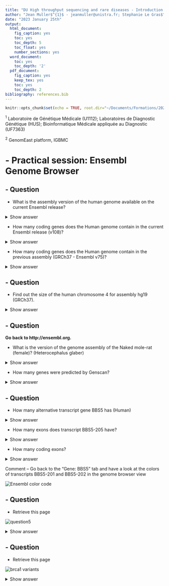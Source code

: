 ```yaml
---
title: "DU High throughput sequencing and rare diseases - Introduction to Ensembl Genome Browser/Biomart"
author: "Jean Muller$^{1}$ - jeanmuller@unistra.fr; Stephanie Le Gras$^{2}$ - slegras@igbmc.fr"
date: "2023 January 25th"
output:
  html_document:
    fig_caption: yes
    toc: yes
    toc_depth: 5
    toc_float: yes
    number_sections: yes
  word_document:
    toc: yes
    toc_depth: '2'
  pdf_document:
    fig_caption: yes
    keep_tex: yes
    toc: yes
    toc_depth: 2
bibliography: references.bib    
---
```


```r
knitr::opts_chunk$set(echo = TRUE, root.dir="~/Documents/Formations/2022/DUDijon")
```

$^1$ Laboratoire de Génétique Médicale (U1112); Laboratoires de Diagnostic Génétique (HUS); Bioinformatique Médicale appliquée au Diagnostic (UF7363)

$^2$ GenomEast platform, IGBMC

# - Practical session: Ensembl Genome Browser
## - Question
  * What is the assembly version of the human genome available on the current Ensembl release?

<details>
  <summary> Show answer </summary>
![][humangenomeassembly]
</details>


  * How many coding genes does the Human genome contain in the current Ensembl release (v108)?

<details>
  <summary> Show answer </summary>
![][numberofgenehuman]
</details>


  * How many coding genes does the Human genome contain in the previous assembly (GRCh37 - Ensembl v75)?

<details>
  <summary> Show answer </summary>
![][numberofgenehumangrch37]
</details>

## - Question
  * Find out the size of the human chromosome 4 for assembly hg19 (GRCh37).

<details>
  <summary> Show answer </summary>
![][sizechr4]
</details>

## - Question
**Go back to http://ensembl.org.**

  * What is the version of the genome assembly of the Naked mole-rat (female)? (Heterocephalus glaber)

<details>
  <summary> Show answer </summary>
![][nakedmolerat]
</details>

  * How many genes were predicted by Genscan?

<details>
  <summary> Show answer </summary>
![][nakedmolerat_genes]
</details>

## - Question
  * How many alternative transcript gene BBS5 has (Human)

<details>
  <summary> Show answer </summary>
![][bbs5_transcripts]
</details>

  * How many exons does transcript BBS5-205 have?

<details>
  <summary> Show answer </summary>
![][bbs5-205exons]
</details>

  * How many coding exons?

<details>
  <summary> Show answer </summary>
![][bbs5-205codingexons]
</details>

Comment – Go back to the "Gene: BBS5" tab and have a look at the colors of transcripts BBS5-201 and BBS5-202 in the genome browser view

![][ensemblcolorcode]

## - Question
  * Retrieve this page

![][question5]

<details>
  <summary> Show answer </summary>
![][brca1_sequence]
</details>

## - Question
  * Retrieve this page

![][brca1_variation]

<details>
  <summary> Show answer </summary>

  - Click on « configure this page » (left-bottom menu)
  - Select Yes for « Show variations: »

![][brca1_displayvariation]
<details>

## - Question
Display RNAseq data for breast and skeletal muscle in the genome browser (in BRCA1 gene region).

![][brca1_rnaseq]

<details>
  <summary> Show answer </summary>
![][brca1_rnaseq1]


![][brca1_rnaseq2]
</details>

# - Practical session: Biomart
## - Retrieve information for 1 gene : IDH1
### - Question

Using Ensembl/BioMart, retrieve all transcripts IDs and the gene ID of IDH1 gene (human). How many transcripts the gene IDH1 has?
Use Ensembl Gene v108, for Human GRCh38.p13:

  * Click on Filters :
    * Expand the GENE section
    * Select « Input external references ID list »
    * Select HGNC symbol(s) in the drop down menu
    * Enter IDH1 in the text box
  * Click on Attributes :
    * Select “Features” (top panel, selected by default)
    * Select Gene stable ID, Transcript stable ID, Gene Name

<details>
  <summary> Show answer </summary>

  - Click on Filters (left panel)
  - Expand the “GENE” section
  - Select “Input external references ID list”, select “Gene Name(s)" in the drop down list and enter IDH1.
  - Click on Count in the top left panel . You should get 1 / 69292 Genes.
  - Click on Attributes (left menu)
  - Select “Features” (selected by default)
  - Select Gene stable ID, Transcript stable ID, Gene Name
  - Click on Results (top left menu)

**9 transcripts are found**

</details>

### - Question
Extract all exon sequences of the IDH1 gene in fasta format. Headers will contain the Gene names, Transcript stable IDs and Exon stable IDs.

<details>
  <summary> Show answer </summary>
You can leave the Dataset and Filters the same, and go directly to the Attributes section:

  - Click on Attributes (left panel)
  - Select “Sequences”
  -  Expand the SEQUENCES section
  -  Select Exon sequences
  -  Expand “Header Information”
  -  Unselect “Gene stable ID” (Gene Information)
  -  Select Gene name (Gene Information), Transcript stable ID (Transcript Information) and Exon stable ID (Exon Information).
  - Click on Results
</details>

### - Question
Extract all coding sequences of the IDH1 gene in fasta format. Headers will contain the Transcript stable IDs and Exon stable IDs.

<details>
  <summary> Show answer </summary>
You can leave the Dataset and Filters the same, and go directly to the
Attributes section:

  - Click on Attributes (left panel)
  - In the SEQUENCES section: select Coding sequence
  - In the “Header Information”: unselect Gene name (Gene Information) and keep Transcript stable ID (Transcript Information) and Exon stable IDs (Exon Information) selected.
  - Click on Results
</details>

### - Question
Retrieve GO-terms associated to the IDH1 gene (select GO Term Name, GO domain and GO Term Accession along with Gene stable ID, Transcript stable ID and Gene Name).

<details>
  <summary> Show answer </summary>
You can leave the Dataset and Filters the same, and go directly
to the Attributes section:

  - Click on Attributes (left panel)
  - Select “Features” (selected by default)
  - In the GENE section: Gene stable ID, Transcript stable ID and Gene Name should be selected
  - Expand the EXTERNAL section
  - Select GO Term Name, GO domain and GO Term Accession
  - Click on Results
</details>

### - Question
Retrieve the germline variations found in this gene. Annotations to be found:

  * Variant Name,
  * Variant Alleles,
  * Minor allele frequency,
  * Chromosome/scaffold name,
  * Chromosome/scaffold position start (bp),
  * Chromosome/scaffold position end (bp),
  * Variant Consequence along with Gene stable ID,
  * Transcript stable ID
  * Gene Name

<details>
  <summary> Show answer </summary>
You can leave the Dataset and Filters the same, and go directly
to the Attributes section:

  - Click on Attributes (left panel)
  - Select “Variant (Germline)”
  - In the GENE section: Gene stable ID, Transcript stable ID and Gene Name should be selected
  - Expand the GERMLINE VARIANT INFORMATION section
  - Select:
    - Variant Name,
    - Variant Alleles,
    - Minor allele frequency,
    - Chromosome/scaffold name,
    - Chromosome /scaffold position start (bp),
    - Chromosome/scaffold position end (bp),
    - Variant Consequence
  - Click on Results
</details>

## - Retrieve information for many genes
We have run an RNA-seq experiment and we have extracted upregulated genes.
We are using RNAseq data from :

*Strub, T., Giuliano, S., Ye, T., Bonet, C., Keime, C., Kobi, D., Le Gras, S., Cormont, M., Ballotti, R., and Bertolotto, C. (2011). Essential role of microphthalmia transcription factor for DNA replication, mitosis and genomic stability in melanoma. Oncogene 30, 2319–2332.*

In this study, they compared the transcriptome in melanoma cell lines between cells with an siRNA against MITF or an siRNA against Luciferase (used as a control). The data are given as a TSV (Tab-Separated Values) file which contain the number of reads per genes. Genes are identified by their Ensembl gene IDs.

Data have been analyzed using the **Human genome hg38/GRCh38 - Ensembl v95.**

Here are the different column of the file to be analyzed:

  * Gene id | Ensembl gene ID |
  * siLuc2 | Raw read counts - control - 1st biological replicate |
  * siLuc3 | Raw read counts - control - 2nd biological replicate | 	
  * siMitf3 | Raw read counts - siMITF - 1st biological replicate | 	
  * siMitf4 | Raw read counts - siMITF - 2nd biological replicate | 	
  * norm.siLuc2 | Normalized read counts - control - 1st biological replicate | 	
  * norm.siLuc3 | Normalized read counts - control - 2nd biological replicate | 	
  * norm.siMitf3 | Normalized read counts - siMITF - 1st biological replicate | 	
  * norm.siMitf4 | Normalized read counts - siMITF - 2nd biological replicate | 		
  * ... | ... |

### - Question
Download and uncompress the file [simitfvssiluc-up.tsv.zip](https://seafile.igbmc.fr/f/a1e03f1b711349489bd2/?dl=1) to extract gene annotations using Ensembl/BioMart for those genes. Use the column Gene ID to extract annotations. Annotations to extract are:

  * gene IDs
  * chromosome
  * start of gene
  * end of gene
  * strand
  * Associated Gene Name
  * gene type

<details>
  <summary> Show answer </summary>
In Ensembl/BioMart, create a new request using an archive of Ensembl v95.

  - Click on Filters (left panel)
  - Expand the GENE section
  - Select “Input external references ID list” and select “Ensembl Gene ID(s)” in the drop down list
  - Click on “Browse” and select the file siMitfvssiLuc.up.txt
  - Click on “Count” (top left button). You should have: 3663/64914 Genes
  - Click on Attributes (left panel)
  -  Select “Features” (selected by default), select Ensembl Gene ID, Chromosome Name, Gene Start (bp), Gene End (bp), Strand, Associated Gene Name and Gene type.
  -  Click on Results
  -  Select Compressed file (.gz) in the drop down menu. Click on Go to download the resulting file.
</details>

### - Question
You want to run a de novo motif discovery on all promoters of the upregulated genes (the ones from the file siMitfvssiLuc.up.txt). Extract the promoter sequences of all up-regulated genes: retrieve the 200nt upstream of the transcripts of these genes.

<details>
  <summary> Show answer </summary>
Don’t change Dataset and Filters – simply click on Attributes.

  - Click on Attributes (left panel)
  - Select “Sequences”
  - Expand the SEQUENCES section
  - Select Flank (Transcript) and enter 200 in the Upstream flank text box
  - Expand the Header information section
  - Select, in addition to the default selected attributes, Description and Associated Gene Name

**TIPS**

Flank (Transcript) will give the flanks for all transcripts of a gene with multiple transcripts. Flank (Gene) will give the flanks for one possible transcript in a gene (the most 5’ coordinates for upstream flanking).
</details>

## - Retrieve information using genomic coordinates
**Use Biomart of current version of Ensembl**.

### - Question
How many genes are located in the genomic region: 2:208226227-208276270.

<details>
  <summary> Show answer </summary>
In Ensembl/BioMart, create a new request:

  - Click on Filters (left panel)
  - Expand the REGION section
  - Select “Multiple Chromosomal Regions” and enter 2:208226227:208276270 in the text box
  - Click on Count

** 4 genes are found**
</details>

### - Question
Extract the coordinates of all human genes located on chromosomes (exclude scaffolds). Information to extract for each gene:

  * Gene stable ID
  * Chromosome/scaffold name
  * Gene Start (bp)
  * Gene End (bp)
  * strand
  * Gene Name

<details>
  <summary> Show answer </summary>
In Ensembl/BioMart, create a new request (see slide 2.)

  - Click on Filters (left panel)
  - Expand the REGION section
  - Select “Chromosome” and multiple select 1 -> MT (click and drag). This corresponds to 61487 / 68005 Genes
  - Click on Attributes (left panel)
  - Select “Features” (selected by default)
  - In GENE, select Gene stable ID, Chromosome/scaffold name, Gene Start (bp), Gene End (bp), strand and Gene Name
  - Click on Results
</details>

## - Question
The following is a list of 11 IDs of human proteins from the [NCBI RefSeq database](http://www.ncbi.nlm.nih.gov/projects/RefSeq/):

  * NP_001218
  * NP_203125
  * NP_203124
  * NP_203126
  * NP_001007233
  * NP_150636
  * NP_150635
  * NP_001214
  * NP_150637
  * NP_150634
  * NP_150649

Generate a list that shows to which Gene stable IDs and to which Gene names these RefSeq IDs correspond. Do these 11 proteins correspond to 11 genes?

<details>
  <summary> Show answer </summary>
  - Click New.
  - Choose the ENSEMBL Genes 108 database.
  - Choose the Homo sapiens genes (GRCh38.p13) dataset.

  - Click on Filters in the left panel.
  - Expand the GENE section by clicking on the + box.
  - Select ID list limit - RefSeq peptide ID(s) and enter the list of IDs in the text box (either comma separated or as a list).
  - HINT: You may have to scroll down the menu to see these.

  - Count shows 4 genes (remember one gene may have multiple splice variants coding for different proteins, that is the reason why these 11 do not correspond to 11 genes).

  - Click on Attributes in the left panel.
  - Select the Features attributes page.
  - Expand the External section by clicking on the + box.
  - Select Gene name and RefSeq Protein ID from the External References section.

  - Click the Results button on the toolbar.
  - Select View All rows as HTML or export all results to a file. Tick the box Unique results only.
</details>

## - Bonus
Forrest et al performed a microarray analysis of peripheral blood mononuclear cell gene expression in benzene-exposed workers (Environ Health Perspect. 2005 June; 113(6): 801–807). The microarray used was the human Affymetrix U133A/B (also called U133 plus 2) GeneChip. The top 8 up-regulated probe-sets were:

  * 207630_s_at
  * 221840_at
  * 219228_at
  * 204924_at
  * 227613_at
  * 223454_at
  * 228962_at
  * 214696_at

### - Question
Retrieve for the genes corresponding to these probe-sets the Gene and Transcript stable IDs as well as their Gene names and descriptions.

<details>
  <summary> Show answer </summary>
  * Click New.
  * Choose the ENSEMBL Genes 108 database.
  * Choose the Homo sapiens genes (GRCh38.p13) dataset.

  * Click on Filters in the left panel.
  * Expand the GENE section by clicking on the + box.
  * Select ID list limit - Affy hg u133 plus 2 probeset ID(s) and enter the list of probeset IDs in the text box (either comma separated or as a list).

  * Count shows 9 genes match this list of probesets.

  * Click on Attributes in the left panel.
  * Select the Features attributes page.
  * Expand the GENE section by clicking on the + box.
  * In addition to the default selected attributes, select Description.
  * Expand the External section by clicking on the + box.
  * Select Gene name from the External References section and AFFY HG U133-PLUS-2 from the Microarray Attributes section.

  * Click the Results button on the toolbar.
  * Select View All rows as HTML or export all results to a file. Tick the box Unique results only.
  * Your results should show that the 11 probes map to 9 Ensembl genes.

</details>


### - Question
In order to be able to study these human genes in mouse, identify their mouse orthologues. Also retrieve the genomic coordinates of these orthologues.

<details>
  <summary> Show answer </summary>
  * You can leave the Dataset and Filters the same, and go directly to the Attributes section:

  * Click on Attributes in the left panel.
  * Select the Homologs attributes page.
  * Expand the GENE section by clicking on the + box.
  * Select Associated Gene Name.
  * Deselect Ensembl Transcript ID.
  * Expand the ORTHOLOGS section by clicking on the + box.
  * Select Mouse Ensembl Gene stable ID, Mouse chromosome/scaffold name, Mouse chromosome/scaffold Start (bp) and Mouse chromosome/scaffold End (bp).

  * Click the Results button on the toolbar.
  * Check the box Unique results only. Select View All rows as HTML or export all results to a file.

**Your results should show that for most of the human genes has least one mouse orthologue.**

</details>

# - Credits

Some exercices are taken from [Ensembl tutorials](http://www.ebi.ac.uk/seqdb/confluence/display/ENSEXT/Ensembl+exercises).

[humangenomeassembly]: images/Ensembl/humangenomeassembly.png "Human genome assembly"
[numberofgenehuman]: images/Ensembl/numberofgenehuman.png "number of Human genes"
[numberofgenehumangrch37]: images/Ensembl/numberofgenehumangrch37.png "number of Human genes grch37"
[sizechr4]: images/Ensembl/sizechr4.png "Chr4 length"
[nakedmolerat]: images/Ensembl/nakedmolerat.png "naked mole rat"
[nakedmolerat_genes]: images/Ensembl/nakedmolerat_genes.png "naked mole rat genes"
[bbs5_transcripts]: images/Ensembl/bbs5_transcripts.png "bbs5 transcripts"
[bbs5-205exons]: images/Ensembl/bbs5-205exons.png "bbs5-205 exons"
[bbs5-205codingexons]: images/Ensembl/bbs5-205codingexons.png "bbs5-205 coding exons"
[ensemblcolorcode]: images/Ensembl/ensemblcolorcode.png "Ensembl color code"
[question5]: images/Ensembl/question5.png "question5"
[brca1_sequence]: images/Ensembl/brca1_sequence.png "brca1 sequence"
[brca1_variation]: images/Ensembl/brca1_variation.png "brca1 variants"
[brca1_displayvariation]: images/Ensembl/brca1_displayvariation.png "brca1 display variants"
[brca1_rnaseq]: images/Ensembl/brca1_rnaseq.png "brca1 rnaseq"
[brca1_rnaseq1]: images/Ensembl/brca1_rnaseq1.png "brca1 rnaseq 1"
[brca1_rnaseq2]: images/Ensembl/brca1_rnaseq2.png "brca1 rnaseq 2"
